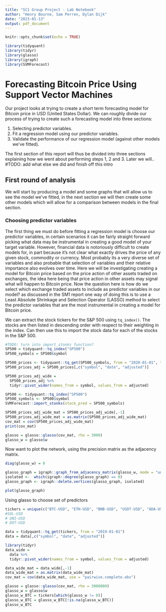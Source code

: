 ```yaml
---
title: "SC1 Group Project - Lab Notebook"
author: "Henry Bourne, Sam Perren, Dylan Dijk"
date: "2023-01-13"
output: pdf_document
---
```


```r
knitr::opts_chunk$set(echo = TRUE)

library(tidyquant)
library(tidyr)
library(glasso)
library(igraph)
library(SVMForecast)
```

# Forecasting Bitcoin Price Using Support Vector Machines
Our project looks at trying to create a short term forecasting model for Bitcoin price in USD (United States Dollar). We can roughly divide our process of trying to create such a forecasting model into three sections:   

1. Selecting predictor variables.   
2. Fit a regression model using our predictor variables.    
3. Validate the performance of our regression model (against other models we've fitted).    

The first section of this report will thus be divided into three sections explaining how we went about performing steps 1, 2 and 3. Later we will..
#TODO: add what else we did and finish off this intro

## First round of analysis
We will start by producing a model and some graphs that will allow us to see the model we've fitted, in the next section we will then create some other models which will allow for a comparison between models in the final section.

### Choosing predictor variables
The first thing we must do before fitting a regression model is choose our predictor variables, in certain scenarios it can be fairly straight forward picking what data may be instrumental in creating a good model of your target variable. However, financial data is notoriously difficult to create models for, in part because it's not clear what exactly drives the price of any given stock, commodity or currency. Most probably its a very diverse set of variables and also probable that selection of variables and their relative importance also evolves over time. Here we will be investigating creating a model for Bitcoin price based on the price action of other assets traded on exchanges, the idea here being that price action in other assets may signal what will happen to Bitcoin price. Now the question here is how do we select which exchange traded assets to include as predictor variables in our model? as discussed in the SM1 report one way of doing this is to use a Least Absolute Shrinkage and Selection Operator (LASSO) method to select the predictor variables that are the most instrumental in creating a model for Bitcoin price. 

We can extract the stock tickers for the S&P 500 using `tq_index()`. The stocks are then listed in descending order with respect to their weighting in the index. Can then use this to import the stock data for each of the stocks in the S&P 500. 
```r
#TODO: turn into import_stonks function?
SP500 = tidyquant::tq_index("SP500")
SP500_symbols = SP500$symbol

SP500_prices <- tidyquant::tq_get(SP500_symbols, from = "2020-01-01", to = "2022-01-01")
SP500_prices_adj = SP500_prices[,c("symbol", "date", "adjusted")]

SP500_prices_adj_wide =
  SP500_prices_adj %>%
  tidyr::pivot_wider(names_from = symbol, values_from = adjusted)
```
```r
SP500 <- tidyquant::tq_index("SP500")
SP500_symbols <- SP500$symbol
SVMForecast::import_stonks(stock_pred = SP500_symbols)
```

```r
SP500_prices_adj_wide_mat = SP500_prices_adj_wide[,-1]
SP500_prices_adj_wide_mat = as.matrix(SP500_prices_adj_wide_mat)
cov_mat = cov(SP500_prices_adj_wide_mat)
print(cov_mat)

glasso = glasso::glasso(cov_mat, rho = 3000)
glasso_w = glasso$w
```

Now want to plot the network, using the precision matrix as the adjacency matrix.
```r
diag(glasso_w) = 0

glasso_graph = igraph::graph_from_adjacency_matrix(glasso_w, mode = "undirected")
isolated <-  which(igraph::degree(glasso_graph) == 0)
glasso_graph <- igraph::delete.vertices(glasso_graph, isolated)

plot(glasso_graph)
```

Using glasso to choose set of predictors
```r
tickers = unique(c("BTC-USD", "ETH-USD", "BNB-USD", "USDT-USD", "ADA-USD", "DOGE-USD", "XRP-USD", "LTC-USD", "TSLA", "NVDA", "AMD", "PYPL", SP500_symbols))
#SOL-USD
# UNI-USD
# DOT-USD

data = tidyquant::tq_get(tickers, from = "2019-01-01")
data = data[,c("symbol", "date", "adjusted")]
```

```r
library(tidyr)
data_wide =
  data %>%
  tidyr::pivot_wider(names_from = symbol, values_from = adjusted)
```



```r
data_wide_mat = data_wide[,-1]
data_wide_mat = as.matrix(data_wide_mat)
cov_mat = cov(data_wide_mat, use = "pairwise.complete.obs")
```

```r
glasso = glasso::glasso(cov_mat, rho = 3000000)
glasso_w = glasso$w
glasso_w_BTC = tickers[which(glasso_w != 0)]
glasso_w_BTC = glasso_w_BTC[!is.na(glasso_w_BTC)]
glasso_w_BTC
```


